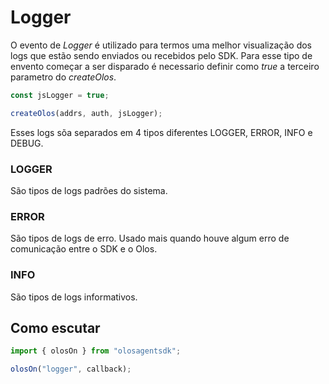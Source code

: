 # Logger

O evento de _Logger_ é utilizado para termos uma melhor visualização dos logs que estão sendo enviados ou recebidos pelo SDK. Para esse tipo de envento começar a ser disparado é necessario definir como _true_ a terceiro parametro do _createOlos_.

```js copy
const jsLogger = true;

createOlos(addrs, auth, jsLogger);
```

Esses logs sõa separados em 4 tipos diferentes LOGGER, ERROR, INFO e DEBUG.

### LOGGER

São tipos de logs padrões do sistema.

### ERROR

São tipos de logs de erro. Usado mais quando houve algum erro de comunicação entre o SDK e o Olos.

### INFO

São tipos de logs informativos.

## Como escutar

```js copy
import { olosOn } from "olosagentsdk";

olosOn("logger", callback);
```
